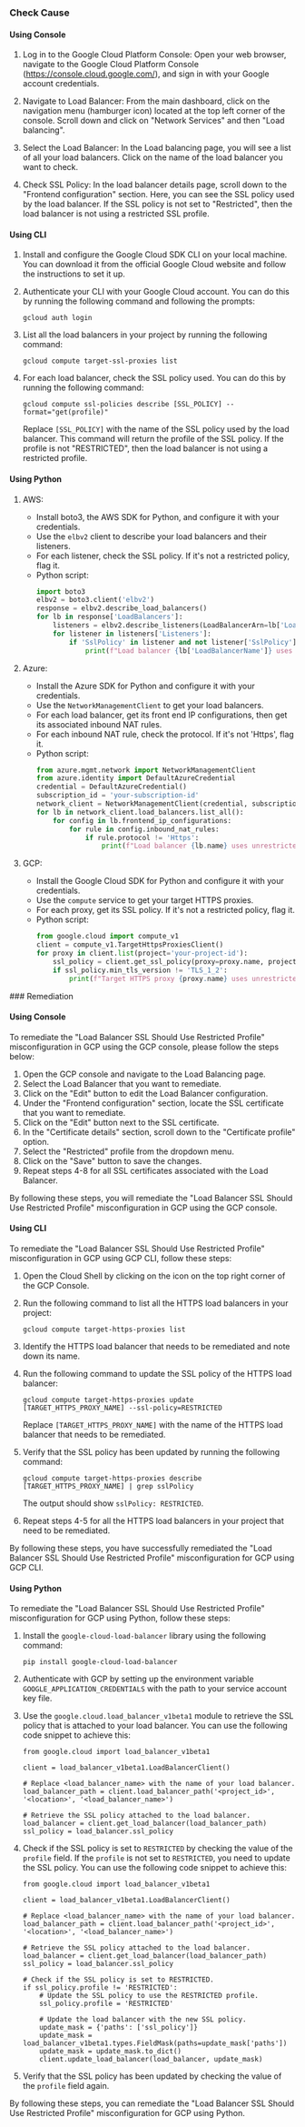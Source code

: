 

<Tabs><Tab title='Cause'>
### Check Cause

#### Using Console

1. Log in to the Google Cloud Platform Console: Open your web browser, navigate to the Google Cloud Platform Console (https://console.cloud.google.com/), and sign in with your Google account credentials.

2. Navigate to Load Balancer: From the main dashboard, click on the navigation menu (hamburger icon) located at the top left corner of the console. Scroll down and click on "Network Services" and then "Load balancing".

3. Select the Load Balancer: In the Load balancing page, you will see a list of all your load balancers. Click on the name of the load balancer you want to check.

4. Check SSL Policy: In the load balancer details page, scroll down to the "Frontend configuration" section. Here, you can see the SSL policy used by the load balancer. If the SSL policy is not set to "Restricted", then the load balancer is not using a restricted SSL profile.

#### Using CLI

1. Install and configure the Google Cloud SDK CLI on your local machine. You can download it from the official Google Cloud website and follow the instructions to set it up.

2. Authenticate your CLI with your Google Cloud account. You can do this by running the following command and following the prompts:

   ```
   gcloud auth login
   ```

3. List all the load balancers in your project by running the following command:

   ```
   gcloud compute target-ssl-proxies list
   ```

4. For each load balancer, check the SSL policy used. You can do this by running the following command:

   ```
   gcloud compute ssl-policies describe [SSL_POLICY] --format="get(profile)"
   ```

   Replace `[SSL_POLICY]` with the name of the SSL policy used by the load balancer. This command will return the profile of the SSL policy. If the profile is not "RESTRICTED", then the load balancer is not using a restricted profile.

#### Using Python

1. AWS:
   - Install boto3, the AWS SDK for Python, and configure it with your credentials.
   - Use the `elbv2` client to describe your load balancers and their listeners.
   - For each listener, check the SSL policy. If it's not a restricted policy, flag it.
   - Python script:
     ```python
     import boto3
     elbv2 = boto3.client('elbv2')
     response = elbv2.describe_load_balancers()
     for lb in response['LoadBalancers']:
         listeners = elbv2.describe_listeners(LoadBalancerArn=lb['LoadBalancerArn'])
         for listener in listeners['Listeners']:
             if 'SslPolicy' in listener and not listener['SslPolicy'].startswith('ELBSecurityPolicy-TLS-1-2-'):
                 print(f"Load balancer {lb['LoadBalancerName']} uses unrestricted SSL policy {listener['SslPolicy']}")
     ```

2. Azure:
   - Install the Azure SDK for Python and configure it with your credentials.
   - Use the `NetworkManagementClient` to get your load balancers.
   - For each load balancer, get its front end IP configurations, then get its associated inbound NAT rules.
   - For each inbound NAT rule, check the protocol. If it's not 'Https', flag it.
   - Python script:
     ```python
     from azure.mgmt.network import NetworkManagementClient
     from azure.identity import DefaultAzureCredential
     credential = DefaultAzureCredential()
     subscription_id = 'your-subscription-id'
     network_client = NetworkManagementClient(credential, subscription_id)
     for lb in network_client.load_balancers.list_all():
         for config in lb.frontend_ip_configurations:
             for rule in config.inbound_nat_rules:
                 if rule.protocol != 'Https':
                     print(f"Load balancer {lb.name} uses unrestricted protocol {rule.protocol}")
     ```

3. GCP:
   - Install the Google Cloud SDK for Python and configure it with your credentials.
   - Use the `compute` service to get your target HTTPS proxies.
   - For each proxy, get its SSL policy. If it's not a restricted policy, flag it.
   - Python script:
     ```python
     from google.cloud import compute_v1
     client = compute_v1.TargetHttpsProxiesClient()
     for proxy in client.list(project='your-project-id'):
         ssl_policy = client.get_ssl_policy(proxy=proxy.name, project='your-project-id')
         if ssl_policy.min_tls_version != 'TLS_1_2':
             print(f"Target HTTPS proxy {proxy.name} uses unrestricted SSL policy {ssl_policy.min_tls_version}")
     ```

</Tab>

<Tab title='Remediation'>
### Remediation

#### Using Console

To remediate the "Load Balancer SSL Should Use Restricted Profile" misconfiguration in GCP using the GCP console, please follow the steps below:

1. Open the GCP console and navigate to the Load Balancing page.
2. Select the Load Balancer that you want to remediate.
3. Click on the "Edit" button to edit the Load Balancer configuration.
4. Under the "Frontend configuration" section, locate the SSL certificate that you want to remediate.
5. Click on the "Edit" button next to the SSL certificate.
6. In the "Certificate details" section, scroll down to the "Certificate profile" option.
7. Select the "Restricted" profile from the dropdown menu.
8. Click on the "Save" button to save the changes.
9. Repeat steps 4-8 for all SSL certificates associated with the Load Balancer.

By following these steps, you will remediate the "Load Balancer SSL Should Use Restricted Profile" misconfiguration in GCP using the GCP console.

#### Using CLI

To remediate the "Load Balancer SSL Should Use Restricted Profile" misconfiguration in GCP using GCP CLI, follow these steps:

1. Open the Cloud Shell by clicking on the icon on the top right corner of the GCP Console.

2. Run the following command to list all the HTTPS load balancers in your project:

   ```
   gcloud compute target-https-proxies list
   ```

3. Identify the HTTPS load balancer that needs to be remediated and note down its name.

4. Run the following command to update the SSL policy of the HTTPS load balancer:

   ```
   gcloud compute target-https-proxies update [TARGET_HTTPS_PROXY_NAME] --ssl-policy=RESTRICTED
   ```

   Replace `[TARGET_HTTPS_PROXY_NAME]` with the name of the HTTPS load balancer that needs to be remediated.

5. Verify that the SSL policy has been updated by running the following command:

   ```
   gcloud compute target-https-proxies describe [TARGET_HTTPS_PROXY_NAME] | grep sslPolicy
   ```

   The output should show `sslPolicy: RESTRICTED`.

6. Repeat steps 4-5 for all the HTTPS load balancers in your project that need to be remediated.

By following these steps, you have successfully remediated the "Load Balancer SSL Should Use Restricted Profile" misconfiguration for GCP using GCP CLI.

#### Using Python

To remediate the "Load Balancer SSL Should Use Restricted Profile" misconfiguration for GCP using Python, follow these steps:

1. Install the `google-cloud-load-balancer` library using the following command:

   ```
   pip install google-cloud-load-balancer
   ```

2. Authenticate with GCP by setting up the environment variable `GOOGLE_APPLICATION_CREDENTIALS` with the path to your service account key file.

3. Use the `google.cloud.load_balancer_v1beta1` module to retrieve the SSL policy that is attached to your load balancer. You can use the following code snippet to achieve this:

   ```
   from google.cloud import load_balancer_v1beta1

   client = load_balancer_v1beta1.LoadBalancerClient()

   # Replace <load_balancer_name> with the name of your load balancer.
   load_balancer_path = client.load_balancer_path('<project_id>', '<location>', '<load_balancer_name>')

   # Retrieve the SSL policy attached to the load balancer.
   load_balancer = client.get_load_balancer(load_balancer_path)
   ssl_policy = load_balancer.ssl_policy
   ```

4. Check if the SSL policy is set to `RESTRICTED` by checking the value of the `profile` field. If the `profile` is not set to `RESTRICTED`, you need to update the SSL policy. You can use the following code snippet to achieve this:

   ```
   from google.cloud import load_balancer_v1beta1

   client = load_balancer_v1beta1.LoadBalancerClient()

   # Replace <load_balancer_name> with the name of your load balancer.
   load_balancer_path = client.load_balancer_path('<project_id>', '<location>', '<load_balancer_name>')

   # Retrieve the SSL policy attached to the load balancer.
   load_balancer = client.get_load_balancer(load_balancer_path)
   ssl_policy = load_balancer.ssl_policy

   # Check if the SSL policy is set to RESTRICTED.
   if ssl_policy.profile != 'RESTRICTED':
       # Update the SSL policy to use the RESTRICTED profile.
       ssl_policy.profile = 'RESTRICTED'

       # Update the load balancer with the new SSL policy.
       update_mask = {'paths': ['ssl_policy']}
       update_mask = load_balancer_v1beta1.types.FieldMask(paths=update_mask['paths'])
       update_mask = update_mask.to_dict()
       client.update_load_balancer(load_balancer, update_mask)
   ```

5. Verify that the SSL policy has been updated by checking the value of the `profile` field again.

By following these steps, you can remediate the "Load Balancer SSL Should Use Restricted Profile" misconfiguration for GCP using Python.


</Tab>
</Tabs>